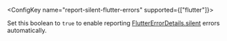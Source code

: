 <ConfigKey name="report-silent-flutter-errors" supported={["flutter"]}>

  Set this boolean to `true` to enable reporting [FlutterErrorDetails.silent](https://api.flutter.dev/flutter/foundation/FlutterErrorDetails/silent.html) errors automatically.

</ConfigKey>
